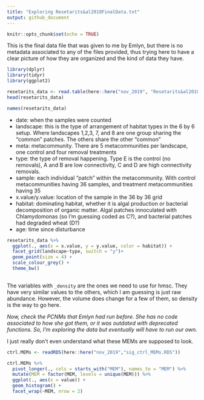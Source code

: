 ```yaml
---
title: "Exploring Resetarits&al2018FinalData.txt"
output: github_document
---
```


```r
knitr::opts_chunk$set(echo = TRUE)
```

This is the final data file that was given to me by Emlyn, but there is no metadata associated to any of the files provided, thus trying here to have a clear picture of how they are organized and the kind of data they have.

```r
library(dplyr)
library(tidyr)
library(ggplot2)
```


```r
resetarits_data <- read.table(here::here("nov_2019", "Resetarits&al2018FinalData.txt"))
head(resetarits_data)
```

```r
names(resetarits_data)
```

- date: when the samples were counted
- landscape: this is the type of arrangement of habitat types in the 6 by 6 setup. Where landscapes 1,2,3, 7, and 8 are one group sharing the "common" patches. The others share the other "common"
- meta: metacommunity. There are 5 metacommunities per landscape, one control and four removal treatments
- type: the type of removal happening. Type E is the control (no removals), A and B are low connectivity, C and D are high connectivity removals.
- sample: each individual "patch" within the metacommunity. With control metacommunities having 36 samples, and treatment metacommunities having 35
- x.value/y.value: location of the sample in the 36 by 36 grid
- habitat: dominating habitat, whether it is algal production or bacterial decomposition of organic matter. Algal patches innoculated with Chlamydomonas (so I'm guessing coded as C?), and bacterial patches had degraded wheat (D?)
- age: time since disturbance



```r
resetarits_data %>% 
  ggplot(., aes(x = x.value, y = y.value, color = habitat)) +
  facet_grid(landscape~type, switch = "y")+
  geom_point(size = 4) +
  scale_colour_grey() +
  theme_bw()
  

```

The variables with `_density` are the ones we need to use for hmsc. They have very similar values to the others, which I am guessing is just raw abundance. However, the volume does change for a few of them, so density is the way to go here. 

*Now, check the PCNMs that Emlyn had run before. She has no code associated to how she got them, or it was outdated with deprecated functions. So, I'm exploring the data but eventually will have to run our own.*

I just really don't even understand what these MEMs are supposed to look.

```r
ctrl.MEMs <- readRDS(here::here("nov_2019","sig_ctrl_MEMs.RDS"))

ctrl.MEMs %>% 
  pivot_longer(., cols = starts_with("MEM"), names_to = "MEM") %>% 
  mutate(MEM = factor(MEM, levels = unique(MEM))) %>% 
  ggplot(., aes(x = value)) +
  geom_histogram() +
  facet_wrap(~MEM, nrow = 2)

```



